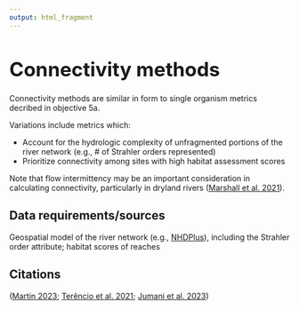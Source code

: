 ```yaml
---
output: html_fragment
---
```


<style type="text/css">
  h1{
  font-size: 2.5em;
}
</style>


# Connectivity methods
Connectivity methods are similar in form to single organism metrics decribed in objective 5a. 

Variations include metrics which: 

* Account for the hydrologic complexity of unfragmented portions of the river network (e.g., # of Strahler orders represented)
* Prioritize connectivity among sites with high habitat assessment scores

Note that flow intermittency may be an important consideration in calculating connectivity, particularly in dryland rivers ([Marshall et al. 2021](https://doi.org/10.3389/fenvs.2021.671556){target="_blank"}).

## Data requirements/sources
Geospatial model of the river network (e.g., [NHDPlus](https://www.usgs.gov/national-hydrography/nhdplus-high-resolution){target="_blank"}), including the Strahler order attribute; habitat scores of reaches 

## Citations
([Martin 2023](https://www.maps.tnc.org/chesfpp/ChesapeakeFishPassagePrioritization_Report_2023.pdf){target="_blank"}; [Terêncio et al. 2021](https://doi.org/10.1016/j.scitotenv.2020.144768){target="_blank"}; [Jumani et al. 2023](https://doi.org/10.1016/j.envc.2023.100731){target="_blank"})